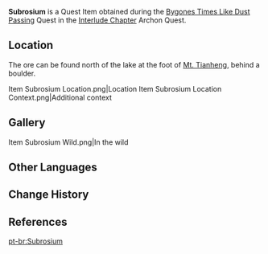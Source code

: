 {{Item Infobox
|id           = 101610
|image        = Item Subrosium.png
|type         = Quest Items
|rarity       = 4
|description  = One of the ores required to create [[Wonder Core]]s. It can often be found where dawn meets dusk.
|source1      = [[Bygones Times Like Dust Passing]]
}}
'''Subrosium''' is a Quest Item obtained during the [[Bygones Times Like Dust Passing]] Quest in the [[Interlude Chapter]] Archon Quest.

==Location==
The ore can be found north of the lake at the foot of [[Mt. Tianheng]], behind a boulder.
<gallery hideaddbutton="true" captionalign="center">
Item Subrosium Location.png|Location
Item Subrosium Location Context.png|Additional context
</gallery>

==Gallery==
<gallery hideaddbutton="true" captionalign="center">
Item Subrosium Wild.png|In the wild
</gallery>

==Other Languages==
{{Other Languages
|en      = Subrosium
|en_tl   = {{w|Sub_rosa|sub rosa}}; literally "under the rose", idiomatically "secret, confidential" + ''{{w|-ium}}''
|en_lang = la
|zhs     = 秘华石
|zhs_rm  = Mìhuá-shí
|zht     = 秘華石
|zht_rm  = Mìhuá-shí
|zh_tl   = Mysterious and Magnificent Stone
|ja      = 秘華石
|ja_rm   = Hika-seki<ref>{{Ref/Quest|Bygones Times Like Dust Passing|note=Japanese Voice-Over}}</ref>
|ja_tl   = Mysterious and Magnificent Stone{{Sino|ja}}
|ko      = {{tt|비화석|秘華石}}
|ko_rm   = Bihwa-seok
|ko_tl   = Mysterious and Magnificent Stone{{Sino|ko}}
|es      = Subrosium
|fr      = Subrosium
|ru      = Суброзий
|ru_tl   = 
|th      = Subrosium
|vi      = {{tt|Bí Hoa Thạch|秘华石}}
|vi_tl   = Mysterious and Magnificent Stone{{Sino|vi}}
|de      = Geheimessenzerz
|de_tl   = Secret Essence Ore
|id      = Subrosium
|pt      = Subrosium
}}

==Change History==
{{Change History|2.4}}

==References==
{{Reflist}}

[[pt-br:Subrosium]]